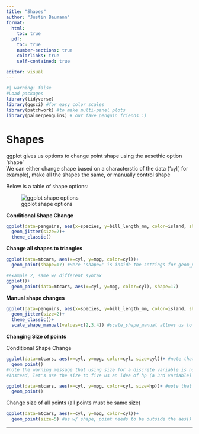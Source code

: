 ```yaml
---
title: "Shapes"
author: "Justin Baumann"
format: 
  html:
    toc: true
  pdf:
    toc: true
    number-sections: true
    colorlinks: true
    self-contained: true

editor: visual
---
```


```r
#| warning: false
#Load packages
library(tidyverse)
library(ggsci) #for easy color scales
library(patchwork) #to make multi-panel plots 
library(palmerpenguins) # our fave penguin friends :)
```

# **Shapes**

ggplot gives us options to change point shape using the aesethic option 'shape' </br> We can either change shape based on a characterstic of the data ('cyl', for example), make all the shapes the same, or manually control shape

Below is a table of shape options:

![ggplot shape options](C:/Users/Justin Baumann/Desktop/r_for_bioeco/intro_r_for_bio_eco/images/ggplot_shapes.png)

**Conditional Shape Change**

```r

ggplot(data=penguins, aes(x=species, y=bill_length_mm, color=island, shape=island))+ 
  geom_jitter(size=2)+
  theme_classic()

```

**Change all shapes to triangles**

```r
ggplot(data=mtcars, aes(x=cyl, y=mpg, color=cyl))+
  geom_point(shape=17) #Here 'shape=' is inside the settings for geom_point. Note that it is outside the aes() function, as that applied aesethics conditionally)

#example 2, same w/ different syntax
ggplot()+
  geom_point(data=mtcars, aes(x=cyl, y=mpg, color=cyl), shape=17)

```

**Manual shape changes**

```r
ggplot(data=penguins, aes(x=species, y=bill_length_mm, color=island, shape=island))+ 
  geom_jitter(size=2)+
  theme_classic()+  
  scale_shape_manual(values=c(2,3,4)) #scale_shape_manual allows us to choose shapes for each group (cyl in this case). c stands for concatenate, as we've seen before

```

**Changing Size of points**

Conditional Shape Change

```r
ggplot(data=mtcars, aes(x=cyl, y=mpg, color=cyl, size=cyl))+ #note that we added 'size=' to our aes. 
  geom_point()
#note the warning message that using size for a discrete variable is not best practice. 
#Instead, let's use the size to five us an idea of hp (a 3rd variable)

ggplot(data=mtcars, aes(x=cyl, y=mpg, color=cyl, size=hp))+ #note that we added 'size=' to our aes. 
  geom_point()
```

Change size of all points (all points must be same size)

```r
ggplot(data=mtcars, aes(x=cyl, y=mpg, color=cyl))+  
  geom_point(size=5) #as w/ shape, point needs to be outside the aes() here. 
```

------------------------------------------------------------------------
